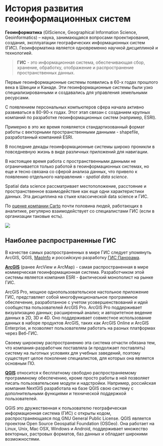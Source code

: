 # История развития геоинформационных систем {#intro}

**Геоинформатика** (GIScience, Geographical Information Science, Geoinformatics) -- наука, занимающаяся вопросами проектирования, создания, эксплуатации географических информационных систем (ГИС). Геоинформатика является одновременно научной дисциплиной и технологией.

> **ГИС** - это информационная система, обеспечивающая сбор, хранение, обработку, отображение и распространение пространственных данных.

Первые геоинформационные системы появились в 60-х годах прошлого века в Швеции и Канаде. Эти геоинформационные системы были узко специализированными и создавались для управления земельными ресурсами.

С появлением персональных компьютеров сфера начала активно развиваться в 80-90-х годах. Этот этап связан с созданием крупных компаний по разработке геоинформационных систем (например, ESRI).

Примерно в это же время появляется стандартизованный формат работы с векторными пространственными данными - shapefile, разработанный компанией ESRI.

В последние декады геоинформационные системы широко проникли в повседневную жизнь в виде различных приложений для навигации.

В настоящее время работа с пространственными данными не ограничивается только работой в геоинформационных системах, но еще и тесно связана со сферой анализа данных, что привело к появлению отдельного направления - *spatial data science*.

Spatial data science рассматривает местоположение, расстояние и пространственное взаимодействие как еще одни характеристики данных. Эта дисциплина на стыке классической data science и ГИС.

По [оценке компании Carto](https://go.carto.com/ebooks/state-spatial-data-science-2020) почти половина людей, работающих в аналитике, регулярно взаимодействует со специалистами ГИС (если в организации таковые есть).

![](images/spatial%20data%20science-01.jpg)

## Наиболее распространенные ГИС

В качестве самых распространенных в мире ГИС следует упомянуть ArcGIS, QGIS, [MapInfo](https://mapinfo.ru/node/211) и российскую разработку [ГИС Панорама](https://gisinfo.ru/).

[**ArcGIS**](https://www.esri.com/ru-ru/arcgis/products/arcgis-pro/overview) (ранее ArcView и ArcMap) - самая распространенная в мире коммерческая геоинформационная система. Разработчиком этой системы является компания ESRI - фактический монополист на рынке ГИС.

ArcGIS Pro, мощное однопользовательское настольное приложение ГИС, представляет собой многофункциональное программное обеспечение, разработанное с учетом усовершенствований и идей сообщества пользователей ArcGIS Pro. ArcGIS Pro поддерживает визуализацию данных; расширенный анализ; и авторитетное ведение данных в 2D, 3D и 4D. Оно поддерживает совместное использование данных в наборе продуктов ArcGIS, таких как ArcGIS Online и ArcGIS Enterprise, и позволяет пользователям работать на разных платформах через Веб-ГИС.

Своему широкому распространению эта система отчасти обязана тем, что компания-разработчик поставляла (и продолжает поставлять) систему на льготных условиях для учебных заведений, поэтому существует целое поколение специалистов, для которых она является основным ПО.

[**QGIS**](https://qgis.org/ru/site/) относится к бесплатному свободно распространяемому программному обеспечению, кроме просто работы в ней позволяет писать пользовательские модули и надстройки. Например, российская компания NextGIS разработала на базе QGIS свою систему с дополнительными функциями и технической поддержкой пользователей.

QGIS это дружественная к пользователю географическая информационная система (ГИС) с открыты кодом, распространяющаяся под GNU General Public License. QGIS является проектом Open Source Geospatial Foundation (OSGeo). Она работает на Linux, Unix, Mac OSX, Windows и Android, поддерживает множество векторных, растровых форматов, баз данных и обладает широкими возможностями.
